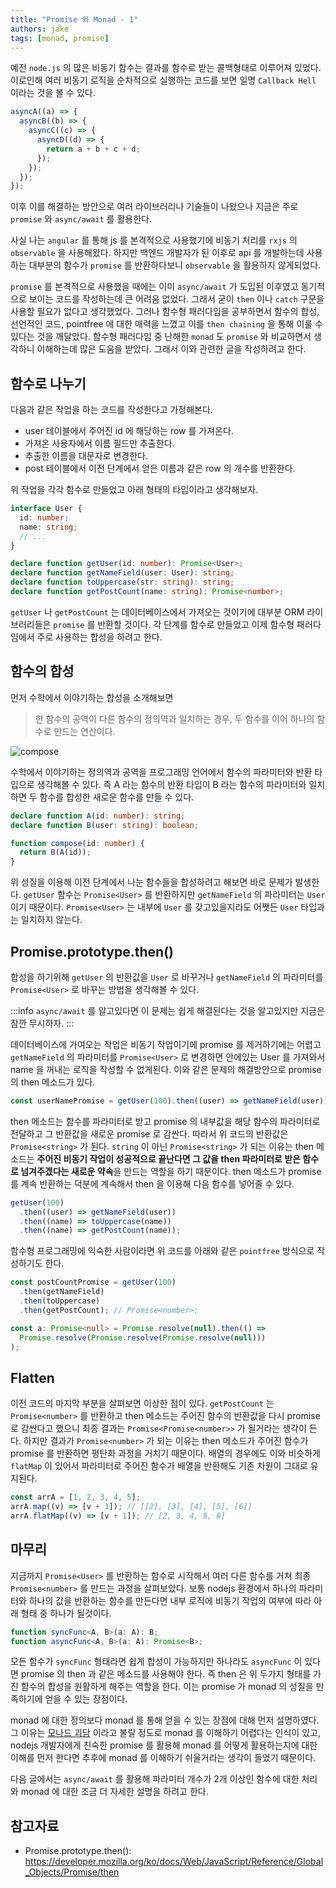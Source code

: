 ```yaml
---
title: "Promise 와 Monad - 1"
authors: jake
tags: [monad, promise]
---
```


예전 `node.js` 의 많은 비동기 함수는 결과를 함수로 받는 콜백형태로 이루어져 있었다.
이로인해 여러 비동기 로직을 순차적으로 실행하는 코드를 보면 일명 `Callback Hell` 이라는 것을 볼 수 있다.

```js
asyncA((a) => {
  asyncB((b) => {
    asyncC((c) => {
      asyncD((d) => {
        return a + b + c + d;
      });
    });
  });
});
```

이후 이를 해결하는 방안으로 여러 라이브러리나 기술들이 나왔으나 지금은 주로 `promise` 와 `async/await` 를 활용한다.

사실 나는 `angular` 를 통해 js 를 본격적으로 사용했기에 비동기 처리를 `rxjs` 의 `observable` 을 사용해왔다.
하지만 백엔드 개발자가 된 이후로 api 를 개발하는데 사용하는 대부분의 함수가 `promise` 를 반환하다보니 `observable` 을 활용하지 않게되었다.

`promise` 를 본격적으로 사용했을 때에는 이미 `async/await` 가 도입된 이후였고 동기적으로 보이는 코드를 작성하는데 큰 어려움 없었다.
그래서 굳이 `then` 이나 `catch` 구문을 사용할 필요가 없다고 생각했었다.
그러나 함수형 패러다임을 공부하면서 함수의 합성, 선언적인 코드, pointfree 에 대한 매력을 느꼈고 이를 `then chaining` 을 통해 이룰 수 있다는 것을 깨달았다.
함수형 패러다임 중 난해한 `monad` 도 `promise` 와 비교하면서 생각하니 이해하는데 많은 도움을 받았다.
그래서 이와 관련한 글을 작성하려고 한다.

<!--truncate-->

## 함수로 나누기

다음과 같은 작업을 하는 코드를 작성한다고 가정해본다.

- user 테이블에서 주어진 id 에 해당하는 row 를 가져온다.
- 가져온 사용자에서 이름 필드만 추출한다.
- 추출한 이름을 대문자로 변경한다.
- post 테이블에서 이전 단계에서 얻은 이름과 같은 row 의 개수를 반환한다.

위 작업을 각각 함수로 만들었고 아래 형태의 타입이라고 생각해보자.

```typescript
interface User {
  id: number;
  name: string;
  // ...
}

declare function getUser(id: number): Promise<User>;
declare function getNameField(user: User): string;
declare function toUppercase(str: string): string;
declare function getPostCount(name: string): Promise<number>;
```

`getUser` 나 `getPostCount` 는 데이터베이스에서 가져오는 것이기에 대부분 ORM 라이브러리들은 `promise` 를 반환할 것이다.
각 단계를 함수로 만들었고 이제 함수형 패러다임에서 주로 사용하는 합성을 하려고 한다.

## 함수의 합성

먼저 수학에서 이야기하는 합성을 소개해보면

> 한 함수의 공역이 다른 함수의 정의역과 일치하는 경우, 두 함수를 이어 하나의 함수로 만드는 연산이다.

![compose](./compose.png)

수학에서 이야기하는 정의역과 공역을 프로그래밍 언어에서 함수의 파라미터와 반환 타입으로 생각해볼 수 있다.
즉 A 라는 함수의 반환 타입이 B 라는 함수의 파라미터와 일치하면 두 함수를 합성한 새로운 함수를 만들 수 있다.

```typescript
declare function A(id: number): string;
declare function B(user: string): boolean;

function compose(id: number) {
  return B(A(id));
}
```

위 성질을 이용해 이전 단계에서 나눈 함수들을 합성하려고 해보면 바로 문제가 발생한다.
`getUser` 함수는 `Promise<User>` 를 반환하지만 `getNameField` 의 파라미터는 `User` 이기 때문이다.
`Promise<User>` 는 내부에 `User` 를 갖고있을지라도 어쨋든 `User` 타입과는 일치하지 않는다.

## Promise.prototype.then()

합성을 하기위해 `getUser` 의 반환값을 `User` 로 바꾸거나 `getNameField` 의 파라미터를 `Promise<User>` 로 바꾸는 방법을 생각해볼 수 있다.

:::info
`async/await` 를 알고있다면 이 문제는 쉽게 해결된다는 것을 알고있지만 지금은 잠깐 무시하자.
:::

데이터베이스에 가여오는 작업은 비동기 작업이기에 promise 를 제거하기에는 어렵고
`getNameField` 의 파라미터를 `Promise<User>` 로 변경하면 안에있는 User 를 가져와서 name 을 꺼내는 로직을 작성할 수 없게된다.
이와 같은 문제의 해결방안으로 promise 의 then 메소드가 있다.

```typescript
const userNamePromise = getUser(100).then((user) => getNameField(user)); // Promise<string>;
```

then 메소드는 함수를 파라미터로 받고 promise 의 내부값을 해당 함수의 파라미터로 전달하고 그 반환값을 새로운 promise 로 감싼다.
따라서 위 코드의 반환값은 `Promise<string>` 가 된다.
`string` 이 아닌 `Promise<string>` 가 되는 이유는 then 메소드는 **주어진 비동기 작업이 성공적으로 끝난다면 그 값을 then 파라미터로 받은 함수로 넘겨주겠다는 새로운 약속**을 만드는 역할을 하기 때문이다.
then 메소드가 promise 를 계속 반환하는 덕분에 계속해서 then 을 이용해 다음 함수를 넣어줄 수 있다.

```typescript
getUser(100)
  .then((user) => getNameField(user))
  .then((name) => toUppercase(name))
  .then((name) => getPostCount(name));
```

함수형 프로그래밍에 익숙한 사람이라면 위 코드를 아래와 같은 `pointfree` 방식으로 작성하기도 한다.

```typescript
const postCountPromise = getUser(100)
  .then(getNameField)
  .then(toUppercase)
  .then(getPostCount); // Promise<number>;

const a: Promise<null> = Promise.resolve(null).then(() =>
  Promise.resolve(Promise.resolve(Promise.resolve(null)))
);
```

## Flatten

이전 코드의 마지막 부분을 살펴보면 이상한 점이 있다.
`getPostCount` 는 `Promise<number>` 를 반환하고 then 메소드는 주어진 함수의 반환값을 다시 promise 로 감싼다고 했으니 최종 결과는 `Promise<Promise<number>>` 가 될거라는 생각이 든다.
하지만 결과가 `Promise<number>` 가 되는 이유는 then 메소드가 주어진 함수가 promise 를 반환하면 평탄화 과정을 거치기 때문이다.
배열의 경우에도 이와 비슷하게 `flatMap` 이 있어서 파라미터로 주어진 함수가 배열을 반환해도 기존 차원이 그대로 유지된다.

```typescript
const arrA = [1, 2, 3, 4, 5];
arrA.map((v) => [v + 1]); // [[2], [3], [4], [5], [6]]
arrA.flatMap((v) => [v + 1]); // [2, 3, 4, 5, 6]
```

## 마무리

지금까지 `Promise<User>` 를 반환하는 함수로 시작해서 여러 다른 함수를 거쳐 최종 `Promise<number>` 를 만드는 과정을 살펴보았다.
보통 nodejs 환경에서 하나의 파라미터와 하나의 값을 반환하는 함수를 만든다면 내부 로직에 비동기 작업의 여부에 따라 아래 형태 중 하나가 될것이다.

```typescript
function syncFunc<A, B>(a: A): B;
function asyncFunc<A, B>(a: A): Promise<B>;
```

모든 함수가 `syncFunc` 형태라면 쉽게 합성이 가능하지만 하나라도 `asyncFunc` 이 있다면 promise 의 then 과 같은 메소드를 사용해야 한다.
즉 then 은 위 두가지 형태를 가진 함수의 합성을 원활하게 해주는 역할을 한다.
이는 promise 가 monad 의 성질을 만족하기에 얻을 수 있는 장점이다.

monad 에 대한 정의보다 monad 를 통해 얻을 수 있는 장점에 대해 먼저 설명하였다.
그 이유는 [모나드 괴담](https://xtendo.org/ko/monad#143) 이라고 불릴 정도로 monad 를 이해하기 어렵다는 인식이 있고,
nodejs 개발자에게 친숙한 promise 를 활용해 monad 를 어떻게 활용하는지에 대한 이해를 먼저 한다면 추후에 monad 를 이해하기 쉬울거라는 생각이 들었기 때문이다.

다음 글에서는 `async/await` 를 활용해 파라미터 개수가 2개 이상인 함수에 대한 처리와 monad 에 대한 조금 더 자세한 설명을 하려고 한다.

## 참고자료

- Promise.prototype.then(): https://developer.mozilla.org/ko/docs/Web/JavaScript/Reference/Global_Objects/Promise/then
